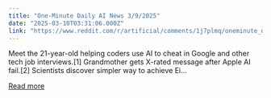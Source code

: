 ```yaml
---
title: "One-Minute Daily AI News 3/9/2025"
date: "2025-03-10T03:31:06.000Z"
link: "https://www.reddit.com/r/artificial/comments/1j7plmq/oneminute_daily_ai_news_392025/"
---
```


Meet the 21-year-old helping coders use AI to cheat in Google and other tech job interviews.[1]
 Grandmother gets X-rated message after Apple AI fail.[2]
 Scientists discover simpler way to achieve Ei...

[Read more](https://www.reddit.com/r/artificial/comments/1j7plmq/oneminute_daily_ai_news_392025/)
